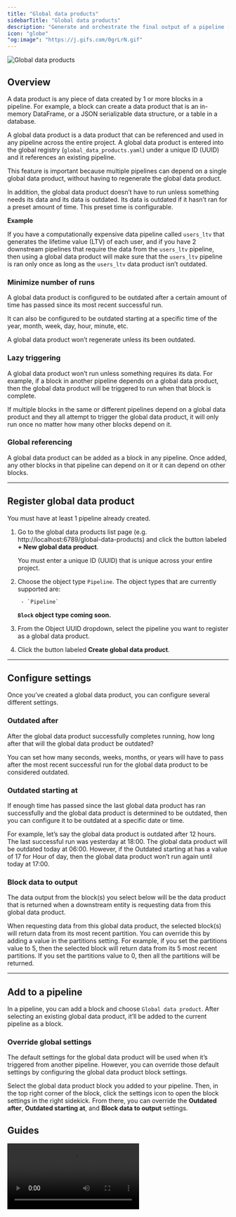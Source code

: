 ```yaml
---
title: "Global data products"
sidebarTitle: "Global data products"
description: "Generate and orchestrate the final output of a pipeline (aka data product). Data products can be globally referenced from any pipeline and its data output can be used in any block."
icon: "globe"
"og:image": "https://j.gifs.com/0grLrN.gif"
---
```


<Frame>
    <img
        alt="Global data products"
        src="https://j.gifs.com/0grLrN.gif"
    />
</Frame>

## Overview

A data product is any piece of data created by 1 or more blocks in a pipeline.
For example, a block can create a data product that is an in-memory DataFrame,
or a JSON serializable data structure, or a table in a database.

A global data product is a data product that can be referenced and used in any pipeline across the
entire project.
A global data product is entered into the global registry (`global_data_products.yaml`)
under a unique ID (UUID) and it references an existing pipeline.

This feature is important because multiple pipelines can depend on a single global data product,
without having to regenerate the global data product.

In addition, the global data product doesn’t have to run unless something needs its data and
its data is outdated. Its data is outdated if it hasn’t ran for a preset amount of time.
This preset time is configurable.

<b>Example</b>

If you have a computationally expensive data pipeline called `users_ltv`
that generates the lifetime value (LTV) of each user, and if you have 2 downstream pipelines
that require the data from the `users_ltv` pipeline, then using a global data product
will make sure that the `users_ltv` pipeline is ran only once as long as the `users_ltv`
data product isn’t outdated.

### Minimize number of runs

A global data product is configured to be outdated after a certain amount of time has passed
since its most recent successful run.

It can also be configured to be outdated starting at a specific time of the
year, month, week, day, hour, minute, etc.

A global data product won’t regenerate unless its been outdated.

### Lazy triggering

A global data product won’t run unless something requires its data. For example, if a block in
another pipeline depends on a global data product, then the global data product will be triggered
to run when that block is complete.

If multiple blocks in the same or different pipelines depend on a global data product and they
all attempt to trigger the global data product, it will only run once no matter how many other
blocks depend on it.

### Global referencing

A global data product can be added as a block in any pipeline.
Once added, any other blocks in that pipeline can depend on it or it can depend on other blocks.

---

## Register global data product

<Note>
    You must have at least 1 pipeline already created.
</Note>

1. Go to the global data products list page (e.g. http://localhost:6789/global-data-products)
    and click the button labeled <b>+ New global data product</b>.

    You must enter a unique ID (UUID) that is unique across your entire project.
1. Choose the object type `Pipeline`.
    The object types that are currently supported are:

        - `Pipeline`

    **`Block` object type coming soon.**
1. From the Object UUID dropdown, select the pipeline you want to register as a global data product.
1. Click the button labeled <b>Create global data product</b>.

---

## Configure settings

Once you’ve created a global data product, you can configure several different settings.

### Outdated after

After the global data product successfully completes running,
how long after that will the global data product be outdated?

You can set how many seconds, weeks, months, or years will have to pass
after the most recent successful run for the global data product to be considered outdated.

### Outdated starting at

If enough time has passed since the last global data product has ran successfully and
the global data product is determined to be outdated,
then you can configure it to be outdated at a specific date or time.

For example, let’s say the global data product is outdated after 12 hours.
The last successful run was yesterday at 18:00.
The global data product will be outdated today at 06:00.
However, if the Outdated starting at has a value of 17 for Hour of day,
then the global data product won’t run again until today at 17:00.

### Block data to output

The data output from the block(s) you select below will be the data product that is returned
when a downstream entity is requesting data from this global data product.

When requesting data from this global data product,
the selected block(s) will return data from its most recent partition.
You can override this by adding a value in the partitions setting.
For example, if you set the partitions value to 5,
then the selected block will return data from its 5 most recent partitions.
If you set the partitions value to 0, then all the partitions will be returned.

---

## Add to a pipeline

In a pipeline, you can add a block and choose `Global data product`.
After selecting an existing global data product, it’ll be added to the current pipeline as
a block.

### Override global settings

The default settings for the global data product will be used when it’s triggered from
another pipeline. However, you can override those default settings by configuring the
global data product block settings.

Select the global data product block you added to your pipeline.
Then, in the top right corner of the block, click the settings icon to open the block settings
in the right sidekick. From there, you can override the
<b>Outdated after</b>, <b>Outdated starting at</b>, and <b>Block data to output</b> settings.

## Guides

<video
    controls
    className="w-full aspect-video"
    src="https://github.com/digitranslab/assets/raw/main/global-data-products/overview.mp4">
</video>
